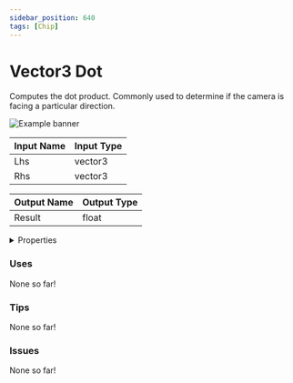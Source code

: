 ```yaml
---
sidebar_position: 640
tags: [Chip]
---
```


# Vector3 Dot

Computes the dot product. Commonly used to determine if the camera is facing a particular direction.



![Example banner](./assets/498c4e25-f73b-49a6-912e-ae148ed50dca.svg)

| Input Name | Input Type |
|-----------|-----------|
| Lhs | vector3 |
| Rhs | vector3 |

| Output Name | Output Type |
|-----------|-----------|
| Result | float |


<details>
  <summary>Properties</summary>
  <div>
    <div>
    <table>
      <thead>
        <tr>
          <th>Is beta required?</th>
          <th>❌</th>
        </tr>
        <tr>
          <th>Is this chip a trolling risk?</th>
          <th>❌</th>
        </tr>
        <tr>
          <th>Chip UUPD</th>
          <th>._uuid</th>
        </tr>
      </thead>
    </table>
    </div>
  </div>
</details>

### Uses

None so far!

### Tips

None so far!

### Issues

None so far!